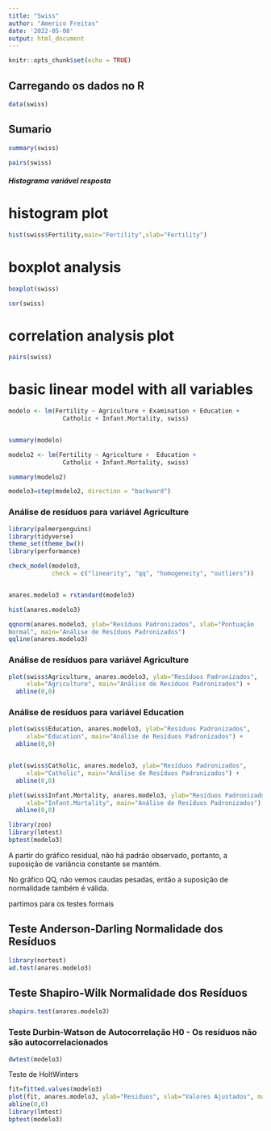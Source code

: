 ```yaml
---
title: "Swiss"
author: "Americo Freitas"
date: '2022-05-08'
output: html_document
---
```


```r
knitr::opts_chunk$set(echo = TRUE)
```
## Carregando os dados no R

```r

data(swiss)
```

## Sumario

```r
summary(swiss)
```

```r
pairs(swiss)
```

##### Histograma variável resposta 

# histogram plot
```r
hist(swiss$Fertility,main="Fertility",xlab="Fertility")
```

# boxplot analysis
```r
boxplot(swiss)
```

```r
cor(swiss)
```


# correlation analysis plot
```r
pairs(swiss)
```

# basic linear model with all variables
```r
modelo <- lm(Fertility ~ Agriculture + Examination + Education + 
               Catholic + Infant.Mortality, swiss)


summary(modelo)
```

```r
modelo2 <- lm(Fertility ~ Agriculture +  Education + 
               Catholic + Infant.Mortality, swiss)

summary(modelo2)
```


```r
modelo3=step(modelo2, direction = "backward")
```

### Análise de resíduos para variável Agriculture

```r
library(palmerpenguins)
library(tidyverse)
theme_set(theme_bw())
library(performance)
```

```r
check_model(modelo3, 
            check = c("linearity", "qq", "homogeneity", "outliers"))


anares.modelo3 = rstandard(modelo3)

hist(anares.modelo3)

qqnorm(anares.modelo3, ylab="Resíduos Padronizados", xlab="Pontuação
Normal", main="Análise de Resíduos Padronizados")
qqline(anares.modelo3)

```
### Análise de resíduos para variável Agriculture

```r
plot(swiss$Agriculture, anares.modelo3, ylab="Resíduos Padronizados",
     xlab="Agriculture", main="Análise de Resíduos Padronizados") +
  abline(0,0)
```

### Análise de resíduos para variável Education


```r
plot(swiss$Education, anares.modelo3, ylab="Resíduos Padronizados",
     xlab="Education", main="Análise de Resíduos Padronizados") +
  abline(0,0)


plot(swiss$Catholic, anares.modelo3, ylab="Resíduos Padronizados",
     xlab="Catholic", main="Análise de Resíduos Padronizados") +
  abline(0,0)

plot(swiss$Infant.Mortality, anares.modelo3, ylab="Resíduos Padronizados",
     xlab="Infant.Mortality", main="Análise de Resíduos Padronizados") +
  abline(0,0)
```

```r
library(zoo)
library(lmtest)
bptest(modelo3)
```

A partir do gráfico residual, não há padrão observado, portanto, 
a suposição de variância constante se mantém.

No gráfico QQ, não vemos caudas pesadas, então a suposição de normalidade também é válida.


partimos para os testes formais 

## Teste Anderson-Darling Normalidade dos Resíduos
```r
library(nortest)
ad.test(anares.modelo3)
```
## Teste Shapiro-Wilk Normalidade dos Resíduos
```r
shapiro.test(anares.modelo3)
```
### Teste Durbin-Watson de Autocorrelação  H0 - Os resíduos não são autocorrelacionados
```r
dwtest(modelo3)
```
Teste de HoltWinters

```r
fit=fitted.values(modelo3)
plot(fit, anares.modelo3, ylab="Residuos", xlab="Valores Ajustados", main="Homocedasticidade")
abline(0,0)
library(lmtest)
bptest(modelo3)
```
